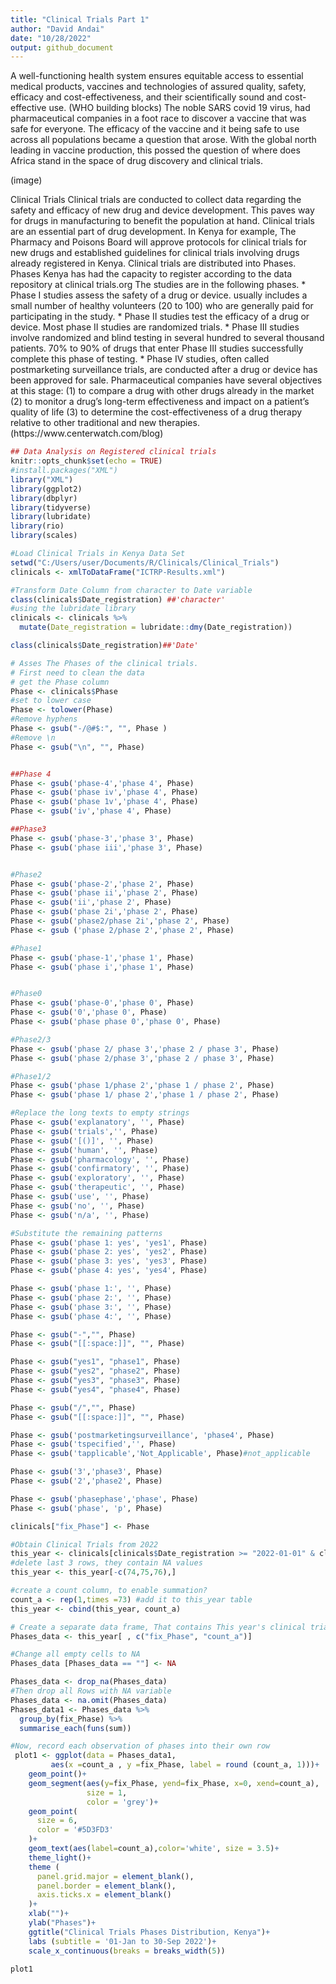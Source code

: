 ```yaml
---
title: "Clinical Trials Part 1"
author: "David Andai"
date: "10/28/2022"
output: github_document
---
```

A well-functioning health system ensures equitable access to essential medical products, vaccines and technologies of assured quality, safety, efficacy and cost-effectiveness, and their scientifically sound and cost-effective use. (WHO building blocks)
The noble SARS covid 19 virus, had pharmaceutical companies in a foot race to discover a vaccine that was safe for everyone. The efficacy of the vaccine and it being safe to use across all populations became a question that arose. With the global north leading in vaccine production, this possed the question of where does Africa stand in the space of drug discovery and clinical trials. 

(image)

Clinical Trials
Clinical trials are conducted to collect data regarding the safety and efficacy of new drug and device development. This paves way for drugs in manufacturing to benefit the population at hand. 
Clinical trials are an essential part of drug development. In Kenya for example, The Pharmacy and Poisons Board will approve protocols for clinical trials for new drugs and established guidelines for clinical trials involving drugs already registered in Kenya. Clinical trials are distributed into Phases.
Phases
Kenya has had the capacity to register according to the data repository at clinical trials.org
The studies are in the following phases.
* Phase I studies assess the safety of a drug or device.  usually includes a small number of healthy volunteers (20 to 100) who are generally paid for participating in the study. 
* Phase II studies test the efficacy of a drug or device. Most phase II studies are randomized trials.
* Phase III studies involve randomized and blind testing in several hundred to several thousand patients.  70% to 90% of drugs that enter Phase III studies successfully complete this phase of testing. 
* Phase IV studies, often called postmarketing surveillance trials, are conducted after a drug or device has been approved for sale. 
Pharmaceutical companies have several objectives at this stage: 
    (1) to compare a drug with other drugs already in the market
    (2) to monitor a drug's long-term effectiveness and impact on a patient's quality of life
    (3) to determine the cost-effectiveness of a drug therapy relative to other traditional and new therapies. (https://www.centerwatch.com/blog)


```r
## Data Analysis on Registered clinical trials
knitr::opts_chunk$set(echo = TRUE)
#install.packages("XML")
library("XML")
library(ggplot2)
library(dbplyr)
library(tidyverse)
library(lubridate)
library(rio)
library(scales)
```

```r
#Load Clinical Trials in Kenya Data Set
setwd("C:/Users/user/Documents/R/Clinicals/Clinical_Trials")
clinicals <- xmlToDataFrame("ICTRP-Results.xml")

#Transform Date Column from character to Date variable
class(clinicals$Date_registration) ##'character'
#using the lubridate library
clinicals <- clinicals %>%
  mutate(Date_registration = lubridate::dmy(Date_registration))

class(clinicals$Date_registration)##'Date'
```

```r
# Asses The Phases of the clinical trials.
# First need to clean the data
# get the Phase column
Phase <- clinicals$Phase
#set to lower case
Phase <- tolower(Phase)
#Remove hyphens
Phase <- gsub("-/@#$:", "", Phase )
#Remove \n
Phase <- gsub("\n", "", Phase)


##Phase 4
Phase <- gsub('phase-4','phase 4', Phase)
Phase <- gsub('phase iv','phase 4', Phase)
Phase <- gsub('phase 1v','phase 4', Phase)
Phase <- gsub('iv','phase 4', Phase)

##Phase3
Phase <- gsub('phase-3','phase 3', Phase)
Phase <- gsub('phase iii','phase 3', Phase)


#Phase2
Phase <- gsub('phase-2','phase 2', Phase)
Phase <- gsub('phase ii','phase 2', Phase)
Phase <- gsub('ii','phase 2', Phase)
Phase <- gsub('phase 2i','phase 2', Phase)
Phase <- gsub('phase2/phase 2i','phase 2', Phase)
Phase <- gsub ('phase 2/phase 2','phase 2', Phase)

#Phase1
Phase <- gsub('phase-1','phase 1', Phase)
Phase <- gsub('phase i','phase 1', Phase)


#Phase0
Phase <- gsub('phase-0','phase 0', Phase)
Phase <- gsub('0','phase 0', Phase)
Phase <- gsub('phase phase 0','phase 0', Phase)

#Phase2/3
Phase <- gsub('phase 2/ phase 3','phase 2 / phase 3', Phase)
Phase <- gsub('phase 2/phase 3','phase 2 / phase 3', Phase)

#Phase1/2
Phase <- gsub('phase 1/phase 2','phase 1 / phase 2', Phase)
Phase <- gsub('phase 1/ phase 2','phase 1 / phase 2', Phase)

#Replace the long texts to empty strings
Phase <- gsub('explanatory', '', Phase)
Phase <- gsub('trials','', Phase)
Phase <- gsub('[()]', '', Phase)
Phase <- gsub('human', '', Phase)
Phase <- gsub('pharmacology', '', Phase)
Phase <- gsub('confirmatory', '', Phase)
Phase <- gsub('exploratory', '', Phase)
Phase <- gsub('therapeutic', '', Phase)
Phase <- gsub('use', '', Phase)
Phase <- gsub('no', '', Phase)
Phase <- gsub('n/a', '', Phase)

#Substitute the remaining patterns
Phase <- gsub('phase 1: yes', 'yes1', Phase)
Phase <- gsub('phase 2: yes', 'yes2', Phase)
Phase <- gsub('phase 3: yes', 'yes3', Phase)
Phase <- gsub('phase 4: yes', 'yes4', Phase)

Phase <- gsub('phase 1:', '', Phase)
Phase <- gsub('phase 2:', '', Phase)
Phase <- gsub('phase 3:', '', Phase)
Phase <- gsub('phase 4:', '', Phase)

Phase <- gsub("-","", Phase)
Phase <- gsub("[[:space:]]", "", Phase)

Phase <- gsub("yes1", "phase1", Phase)
Phase <- gsub("yes2", "phase2", Phase)
Phase <- gsub("yes3", "phase3", Phase)
Phase <- gsub("yes4", "phase4", Phase)

Phase <- gsub("/","", Phase)
Phase <- gsub("[[:space:]]", "", Phase)

Phase <- gsub('postmarketingsurveillance', 'phase4', Phase)
Phase <- gsub('tspecified','', Phase)
Phase <- gsub('tapplicable','Not_Applicable', Phase)#not_applicable

Phase <- gsub('3','phase3', Phase)
Phase <- gsub('2','phase2', Phase)

Phase <- gsub('phasephase','phase', Phase)
Phase <- gsub('phase', 'p', Phase)

clinicals["fix_Phase"] <- Phase
```

```r

#Obtain Clinical Trials from 2022
this_year <- clinicals[clinicals$Date_registration >= "2022-01-01" & clinicals$Date_registration <= "2022-09-30", ]
#delete last 3 rows, they contain NA values
this_year <- this_year[-c(74,75,76),]

#create a count column, to enable summation? 
count_a <- rep(1,times =73) #add it to this_year table
this_year <- cbind(this_year, count_a)

# Create a separate data frame, That contains This year's clinical trials and the counta column
Phases_data <- this_year[ , c("fix_Phase", "count_a")]

#Change all empty cells to NA
Phases_data [Phases_data == ""] <- NA

Phases_data <- drop_na(Phases_data)
#Then drop all Rows with NA variable
Phases_data <- na.omit(Phases_data)
Phases_data1 <- Phases_data %>% 
  group_by(fix_Phase) %>% 
  summarise_each(funs(sum))

```

```r
#Now, record each observation of phases into their own row
 plot1 <- ggplot(data = Phases_data1,
         aes(x =count_a , y =fix_Phase, label = round (count_a, 1)))+
    geom_point()+
    geom_segment(aes(y=fix_Phase, yend=fix_Phase, x=0, xend=count_a),
                 size = 1,
                 color = 'grey')+
    geom_point(
      size = 6,
      color = '#5D3FD3'
    )+
    geom_text(aes(label=count_a),color='white', size = 3.5)+
    theme_light()+
    theme (
      panel.grid.major = element_blank(),
      panel.border = element_blank(),
      axis.ticks.x = element_blank()
    )+
    xlab("")+
    ylab("Phases")+
    ggtitle("Clinical Trials Phases Distribution, Kenya")+
    labs (subtitle = '01-Jan to 30-Sep 2022')+
    scale_x_continuous(breaks = breaks_width(5))
```

```r
plot1
```